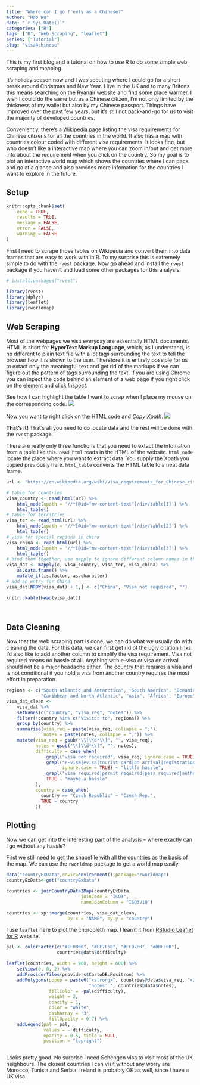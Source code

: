 ```yaml
---
title: "Where can I go freely as a Chinese?"
author: "Hao Wu"
date: "`r Sys.Date()`"
categories: ["R"]
tags: ["R", "Web Scraping", "leaflet"]
series: ["Tutorial"]
slug: "visa4chinese"
---
```


This is my first blog and a tutorial on how to use R to do some simple web scraping and mapping.

It's holiday season now and I was scouting where I could go for a short break around Christmas and New Year. I live in the UK and to many Britons this means searching on the Ryanair website and find some place warmer. I wish I could do the same but as a Chinese citizen, I'm not only limited by the thickness of my wallet but also by my Chinese passport. Things have improved over the past few years, but it's still not pack-and-go for us to visit the majority of developed countries. 

Conveniently, there's a [Wikipedia page](https://en.wikipedia.org/wiki/Visa_requirements_for_Chinese_citizens) listing the visa requirements for Chinese citizens for all the countries in the world. It also has a map with countries colour coded with different visa requirements. It looks fine, but who doesn't like a interactive map where you can zoom in/out and get more info about the requirement when you click on the country. So my goal is to plot an interactive world map which shows the countries where I can pack and go at a glance and also provides more infomation for the countries I want to explore in the future.

## Setup

```r
knitr::opts_chunk$set(
    echo = TRUE,
    results = TRUE,
    message = FALSE,
    error = FALSE,
    warning = FALSE
)
```

First I need to scrape those tables on Wikipedia and convert them into data frames that are easy to work with in R. To my surprise this is extremely simple to do with the `rvest` package. Now go ahead and install the `rvest` package if you haven't and load some other packages for this analysis.

```r

# install.packages("rvest")

library(rvest)
library(dplyr)
library(leaflet)
library(rworldmap)
```

## Web Scraping
Most of the webpages we visit everyday are essentially HTML documents. HTML is short for **HyperText Markup Language**, which, as I understand, is no different to plain text file with a lot tags surrounding the text to tell the browser how it is shown to the user. Therefore it is entirely possible for us to extact only the meaningful text and get rid of the markups if we can figure out the pattern of tags surrounding the text. If you are using Chrome you can inpect the code behind an element of a web page if you right click on the element and click *Inspect*.

See how I can highlight the table I want to scrap when I place my mouse on the corresponding code.
![](image/inspect.png)

Now you want to right click on the HTML code and *Copy Xpath*.
![](image/copyXpath.png)


**That's it!** That's all you need to do locate data and the rest will be done with the `rvest` package.

There are really only three functions that you need to extact the infomation from a table like this. `read_html` reads in the HTML of the website. `html_node` locate the place where you want to extract data. You supply the Xpath you copied previously here. `html_table` converts the HTML table to a neat data frame. 

```r

url <- "https://en.wikipedia.org/wiki/Visa_requirements_for_Chinese_citizens"

# table for countries
visa_country <- read_html(url) %>%
    html_node(xpath = '//*[@id="mw-content-text"]/div/table[1]') %>%
    html_table() 
# table for territries
visa_ter <- read_html(url) %>%
    html_node(xpath = '//*[@id="mw-content-text"]/div/table[2]') %>%
    html_table()
# visa for special regions in china
visa_china <- read_html(url) %>%
    html_node(xpath = '//*[@id="mw-content-text"]/div/table[3]') %>%
    html_table()
# bind them together, use mapply to ignore different column names in the df
visa_dat <- mapply(c, visa_country, visa_ter, visa_china) %>%
    as.data.frame() %>%
    mutate_if(is.factor, as.character)
# add an entry for China
visa_dat[NROW(visa_dat) + 1,] <- c("China", "Visa not required", "")

knitr::kable(head(visa_dat))

    
```

## Data Cleaning

Now that the web scraping part is done, we can do what we usually do with cleaning the data. For this data, we can first get rid of the ugly citation links. I'd also like to add another column to simplify the visa requirement. Visa not required means no hassle at all. Anything with e-visa or visa on arrival should not be a major headache either. The country that requires a visa and is not conditional if you hold a visa from another country requires the most effort in preparation. 

```r
regions <- c("South Atlantic and Antarctica", "South America", "Oceania", 
             "Caribbean and North Atlantic", "Asia", "Africa", "Europe")
visa_dat_clean <- 
    visa_dat %>% 
    setNames(c("country", "visa_req", "notes")) %>%
    filter(!country %in% c("Visitor to", regions)) %>%
    group_by(country) %>%
    summarise(visa_req = paste(visa_req, collapse = ";"),
              notes = paste(notes, collapse = ";")) %>%
    mutate(visa_req = gsub("\\[\\d*\\]", "", visa_req),
           notes = gsub("\\[\\d*\\]", "", notes),
           difficulty = case_when(
               grepl("visa not required", visa_req, ignore.case = TRUE) ~ "no hassle",
               grepl("e-visa|evisa|tourist card|on arrival|registration", visa_req,
                     ignore.case = TRUE) ~ "little hassle",
               grepl("visa required|permit required|pass required|authorisation required|restricted", visa_req, ignore.case = TRUE) & notes == "" ~ "great hassle",
               TRUE ~ "maybe a hassle"
           ),
           country = case_when(
             country == "Czech Republic" ~ "Czech Rep.",
             TRUE ~ country
           ))

```

## Plotting

Now we can get into the interesting part of the analysis -- where exactly can I go without any hassle?

First we still need to get the shapefile with all the countries as the basis of the map. We can use the `rworldmap` package to get a world map easily.

```r

data("countryExData",envir=environment(),package="rworldmap")
countryExData<-get("countryExData")

countries <- joinCountryData2Map(countryExData, 
                            joinCode = "ISO3", 
                            nameJoinColumn = "ISO3V10")

countries <- sp::merge(countries, visa_dat_clean,
                       by.x = "NAME", by.y = "country")

```

I use `leaflet` here to plot the choropleth map. I learnt it from [RStudio Leaflet for R](https://rstudio.github.io/leaflet/choropleths.html) website.


```r

pal <- colorFactor(c("#FF0000", "#FF7F50", "#FFD700", "#00FF00"),
                   countries@data$difficulty)

leaflet(countries, width = 900, height = 600) %>%
    setView(0, 0, 2) %>%
    addProviderTiles(providers$CartoDB.Positron) %>%
    addPolygons(popup = paste0("<strong>", countries@data$visa_req, "</strong>", "<br>",
                               "notes: ", countries@data$notes),
                fillColor = ~pal(difficulty),
                weight = 2,
                opacity = 1,
                color = "white",
                dashArray = "3",
                fillOpacity = 0.7) %>%
    addLegend(pal = pal, 
              values = ~ difficulty, 
              opacity = 0.5, title = NULL,
              position = "topright")



```

Looks pretty good. No surprise I need Schengen visa to visit most of the UK neighbours. The closest countries I can visit without any worry are Morocco, Tunisia and Serbia. Ireland is probably OK as well, since I have a UK visa.

